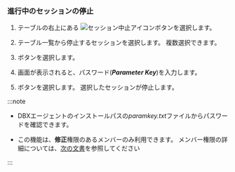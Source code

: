 ### 進行中のセッションの停止

1. テーブルの右上にある ![セッション中止アイコン](/img/ico-kill-session.svg)ボタンを選択します。

2. テーブル一覧から停止するセッションを選択します。 複数選択できます。

3. <Cmdname sid="stop" className="uitext" />ボタンを選択します。

4. <Cmdname sid="session_kill" className="uitext" />画面が表示されると、パスワード(***Parameter Key***)を入力します。

   <ImgLang img='db-kill-session-confirm.png' desc='セッション中止' />

5. <Cmdname sid="apply" className="uitext" />ボタンを選択します。 選択したセッションが停止します。

:::note

- DBXエージェントのインストールパスの*paramkey.txt*ファイルからパスワードを確認できます。

- この機能は、**修正**権限のあるメンバーのみ利用できます。 メンバー権限の詳細については、[次の文書](../project/project-structure#project-auth)を参照してください

:::
